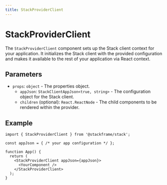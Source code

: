 ```yaml
---
title: StackProviderClient
---
```


# StackProviderClient

The `StackProviderClient` component sets up the Stack client context for your application. It initializes the Stack client with the provided configuration and makes it available to the rest of your application via React context.

## Parameters

- `props`: `object` - The properties object.
  - `appJson`: `StackClientAppJson<true, string>` - The configuration object for the Stack client.
  - `children` (optional): `React.ReactNode` - The child components to be rendered within the provider.

## Example

```tsx
import { StackProviderClient } from '@stackframe/stack';

const appJson = { /* your app configuration */ };

function App() {
  return (
    <StackProviderClient appJson={appJson}>
      <YourComponent />
    </StackProviderClient>
  );
}
```
